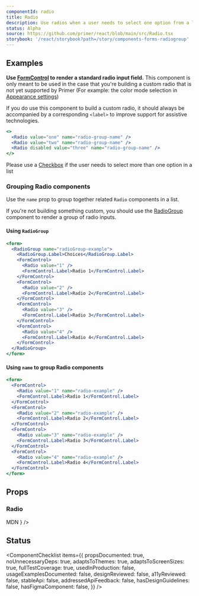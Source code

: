 ```yaml
---
componentId: radio
title: Radio
description: Use radios when a user needs to select one option from a list
status: Alpha
source: https://github.com/primer/react/blob/main/src/Radio.tsx
storybook: '/react/storybook?path=/story/components-forms-radiogroup'
---
```


## Examples

<Note variant="warning">

**Use [FormControl](/FormControl) to render a standard radio input field.** This component is only meant to be used in the case that you're building a custom radio that is not yet supported by Primer (For example: the color mode selection in [Appearance settings](https://github.com/settings/appearance))

If you do use this component to build a custom radio, it should always be accompanied by a corresponding `<label>` to improve support for assistive technologies.

</Note>

```jsx live
<>
  <Radio value="one" name="radio-group-name" />
  <Radio value="two" name="radio-group-name" />
  <Radio disabled value="three" name="radio-group-name" />
</>
```

<Note>

Please use a [Checkbox](/Checkbox) if the user needs to select more than one option in a list

</Note>

### Grouping Radio components

Use the `name` prop to group together related `Radio` components in a list.

If you're not building something custom, you should use the [RadioGroup](/RadioGroup) component to render a group of radio inputs.

#### Using `RadioGroup`

```jsx live
<form>
  <RadioGroup name="radioGroup-example">
    <RadioGroup.Label>Choices</RadioGroup.Label>
    <FormControl>
      <Radio value="1" />
      <FormControl.Label>Radio 1</FormControl.Label>
    </FormControl>
    <FormControl>
      <Radio value="2" />
      <FormControl.Label>Radio 2</FormControl.Label>
    </FormControl>
    <FormControl>
      <Radio value="3" />
      <FormControl.Label>Radio 3</FormControl.Label>
    </FormControl>
    <FormControl>
      <Radio value="4" />
      <FormControl.Label>Radio 4</FormControl.Label>
    </FormControl>
  </RadioGroup>
</form>
```

#### Using `name` to group Radio components

```jsx live
<form>
  <FormControl>
    <Radio value="1" name="radio-example" />
    <FormControl.Label>Radio 1</FormControl.Label>
  </FormControl>
  <FormControl>
    <Radio value="2" name="radio-example" />
    <FormControl.Label>Radio 2</FormControl.Label>
  </FormControl>
  <FormControl>
    <Radio value="3" name="radio-example" />
    <FormControl.Label>Radio 3</FormControl.Label>
  </FormControl>
  <FormControl>
    <Radio value="4" name="radio-example" />
    <FormControl.Label>Radio 4</FormControl.Label>
  </FormControl>
</form>
```

## Props

### Radio

<PropsTable>
  <PropsTableRow name="value" type="string" required description="A unique value that is never shown to the user" />
  <PropsTableRow name="name" type="string" description="Required for grouping multiple radios" />
  <PropsTableRow name="checked" type="boolean" description="Modifies true/false value of the native radio" />
  <PropsTableRow name="defaultChecked" type="boolean" description="Selects the radio by default in uncontrolled mode" />
  <PropsTableRow
    name="onChange"
    type="(event: React.ChangeEvent) => void"
    description="A callback function that is triggered when the input state has been changed"
  />
  <PropsTableRow
    name="disabled"
    type="boolean"
    description="Modifies the native disabled state of the native checkbox"
  />
  <PropsTableBasePropRows
    elementType="input"
    refType="HTMLInputElement"
    passthroughPropsLink={
      <Link href="https://developer.mozilla.org/en-US/docs/Web/HTML/Element/input/radio#additional_attributes">
        MDN
      </Link>
    }
  />
</PropsTable>

## Status

<ComponentChecklist
  items={{
    propsDocumented: true,
    noUnnecessaryDeps: true,
    adaptsToThemes: true,
    adaptsToScreenSizes: true,
    fullTestCoverage: true,
    usedInProduction: false,
    usageExamplesDocumented: false,
    designReviewed: false,
    a11yReviewed: false,
    stableApi: false,
    addressedApiFeedback: false,
    hasDesignGuidelines: false,
    hasFigmaComponent: false,
  }}
/>
